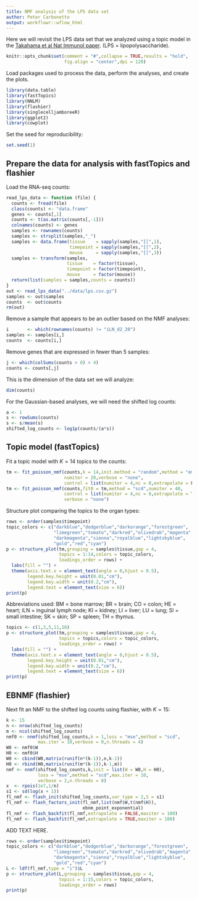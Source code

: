 ```yaml
---
title: NMF analysis of the LPS data set
author: Peter Carbonetto
output: workflowr::wflow_html
---
```


Here we will revisit the LPS data set that we analyzed using a topic
model in the [Takahama et al Nat Immunol paper][takahama2024]. (LPS =
lipopolysaccharide).

```r
knitr::opts_chunk$set(comment = "#",collapse = TRUE,results = "hold",
                      fig.align = "center",dpi = 120)
```

Load packages used to process the data, perform the analyses, and
create the plots.

```r
library(data.table)
library(fastTopics)
library(NNLM)
library(flashier)
library(singlecelljamboreeR)
library(ggplot2)
library(cowplot)
```

Set the seed for reproducibility:

```r
set.seed(1)
```

## Prepare the data for analysis with fastTopics and flashier

Load the RNA-seq counts:

```r
read_lps_data <- function (file) {
  counts <- fread(file)
  class(counts) <- "data.frame"
  genes <- counts[,1]
  counts <- t(as.matrix(counts[,-1]))
  colnames(counts) <- genes
  samples <- rownames(counts)
  samples <- strsplit(samples,"_")
  samples <- data.frame(tissue    = sapply(samples,"[[",1),
                        timepoint = sapply(samples,"[[",2),
                        mouse     = sapply(samples,"[[",3))
  samples <- transform(samples,
                       tissue    = factor(tissue),
					   timepoint = factor(timepoint),
					   mouse     = factor(mouse))
  return(list(samples = samples,counts = counts))
}
out <- read_lps_data("../data/lps.csv.gz")
samples <- out$samples
counts  <- out$counts
rm(out)
```

Remove a sample that appears to be an outlier based on the NMF analyses:

```r
i       <- which(rownames(counts) != "iLN_d2_20")
samples <- samples[i,]
counts  <- counts[i,]
```

Remove genes that are expressed in fewer than 5 samples:

```r
j <- which(colSums(counts > 0) > 4)
counts <- counts[,j]
```

This is the dimension of the data set we will analyze:

```r
dim(counts)
```

For the Gaussian-based analyses, we will need the shifted log counts:

```r
a <- 1
s <- rowSums(counts)
s <- s/mean(s)
shifted_log_counts <- log1p(counts/(a*s))
```

## Topic model (fastTopics)

Fit a topic model with $K = 14$ topics to the counts:

```r
tm <- fit_poisson_nmf(counts,k = 14,init.method = "random",method = "em",
                      numiter = 20,verbose = "none",
					  control = list(numiter = 4,nc = 8,extrapolate = FALSE))
tm <- fit_poisson_nmf(counts,fit0 = tm,method = "scd",numiter = 40,
                      control = list(numiter = 4,nc = 8,extrapolate = TRUE),
					  verbose = "none")
```

Structure plot comparing the topics to the organ types:

```r
rows <- order(samples$timepoint)
topic_colors <- c("darkblue","dodgerblue","darkorange","forestgreen",
                  "limegreen","tomato","darkred","olivedrab","magenta",
                  "darkmagenta","sienna","royalblue","lightskyblue",
                  "gold","red","cyan")
p <- structure_plot(tm,grouping = samples$tissue,gap = 4,
                    topics = 1:14,colors = topic_colors,
					loadings_order = rows) +
  labs(fill = "") +
  theme(axis.text.x = element_text(angle = 0,hjust = 0.5),
        legend.key.height = unit(0.01,"cm"),
        legend.key.width = unit(0.2,"cm"),
        legend.text = element_text(size = 6))
print(p)
```

Abbreviations used: BM = bone marrow; BR = brain; CO = colon; HE =
heart; iLN = inguinal lymph node; KI = kidney; LI = liver; LU = lung;
SI = small intestine; SK = skin; SP = spleen; TH = thymus.

```r
topics <- c(1,3,5,11,16)
p <- structure_plot(tm,grouping = samples$tissue,gap = 4,
                    topics = topics,colors = topic_colors,
					loadings_order = rows) +
  labs(fill = "") +
  theme(axis.text.x = element_text(angle = 0,hjust = 0.5),
        legend.key.height = unit(0.01,"cm"),
        legend.key.width = unit(0.2,"cm"),
        legend.text = element_text(size = 6))
print(p)
```

## EBNMF (flashier)

Next fit an NMF to the shifted log counts using flashier, with $K =
15$:

```r
k <- 15
n <- nrow(shifted_log_counts)
m <- ncol(shifted_log_counts)
nmf0 <- nnmf(shifted_log_counts,k = 1,loss = "mse",method = "scd",
            max.iter = 10,verbose = 0,n.threads = 4)
W0 <- nmf0$W
H0 <- nmf0$H
W0 <- cbind(W0,matrix(runif(n*(k-1)),n,k-1))
H0 <- rbind(H0,matrix(runif(m*(k-1)),k-1,m))
nmf <- nnmf(shifted_log_counts,k,init = list(W = W0,H = H0),
            loss = "mse",method = "scd",max.iter = 10,
            verbose = 2,n.threads = 8)
x  <- rpois(1e7,1/n)
s1 <- sd(log(x + 1))
fl_nmf <- flash_init(shifted_log_counts,var_type = 2,S = s1)
fl_nmf <- flash_factors_init(fl_nmf,list(nmf$W,t(nmf$H)),
                             ebnm_point_exponential)
fl_nmf <- flash_backfit(fl_nmf,extrapolate = FALSE,maxiter = 100)
fl_nmf <- flash_backfit(fl_nmf,extrapolate = TRUE,maxiter = 100)
```

ADD TEXT HERE.

```r
rows <- order(samples$timepoint)
topic_colors <- c("darkblue","dodgerblue","darkorange","forestgreen",
                  "limegreen","tomato","darkred","olivedrab","magenta",
                  "darkmagenta","sienna","royalblue","lightskyblue",
                  "gold","red","cyan")
L <- ldf(fl_nmf,type = "i")$L
p <- structure_plot(L,grouping = samples$tissue,gap = 4,
                    topics = 1:15,colors = topic_colors,
					loadings_order = rows)
print(p)
```

[takahama2024]: https://doi.org/10.1038/s41590-023-01722-8
